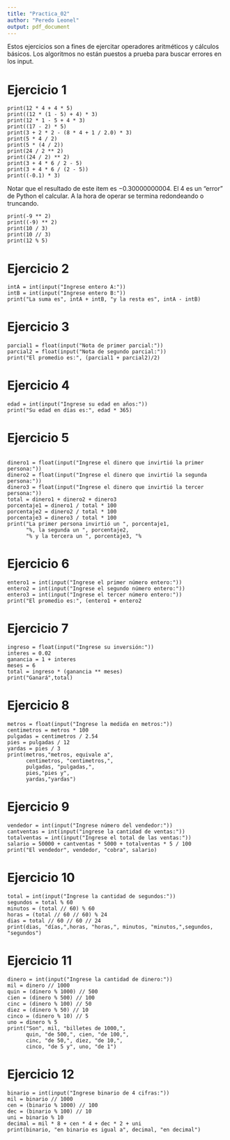 ```yaml
---
title: "Practica_02"
author: "Peredo Leonel"
output: pdf_document
---
```

Estos ejercicios son a fines de ejercitar operadores aritméticos y cálculos básicos. Los algoritmos no están puestos a prueba para buscar errores en los input.

# Ejercicio 1

```
print(12 * 4 + 4 * 5)
print((12 * (1 - 5) + 4) * 3)
print(12 * 1 - 5 + 4 * 3)
print((17 - 2) * 5)
print(3 + 2 * 2 - (8 * 4 + 1 / 2.0) * 3)
print(5 * 4 / 2)
print(5 * (4 / 2))
print(24 / 2 ** 2)
print((24 / 2) ** 2)
print(3 + 4 * 6 / 2 - 5)
print(3 + 4 * 6 / (2 - 5))
print((-0.1) * 3)
```
Notar que el resultado de este item es $-0.30000000004$. El 4 es un "error" de Python el calcular. A la hora de operar se termina redondeando o truncando.
```
print(-9 ** 2)
print((-9) ** 2)
print(10 / 3)
print(10 // 3)
print(12 % 5)
```

# Ejercicio 2

```
intA = int(input("Ingrese entero A:"))
intB = int(input("Ingrese entero B:"))
print("La suma es", intA + intB, "y la resta es", intA - intB)
```

# Ejercicio 3

```
parcial1 = float(input("Nota de primer parcial:"))
parcial2 = float(input("Nota de segundo parcial:"))
print("El promedio es:", (parcial1 + parcial2)/2)
```

# Ejercicio 4

```
edad = int(input("Ingrese su edad en años:"))
print("Su edad en días es:", edad * 365)
```

# Ejercicio 5

```

dinero1 = float(input("Ingrese el dinero que invirtió la primer persona:"))
dinero2 = float(input("Ingrese el dinero que invirtió la segunda persona:"))
dinero3 = float(input("Ingrese el dinero que invirtió la tercer persona:"))
total = dinero1 + dinero2 + dinero3
porcentaje1 = dinero1 / total * 100
porcentaje2 = dinero2 / total * 100
porcentaje3 = dinero3 / total * 100
print("La primer persona invirtió un ", porcentaje1,
      "%, la segunda un ", porcentaje2,
      "% y la tercera un ", porcentaje3, "%
```

# Ejercicio 6

```
entero1 = int(input("Ingrese el primer número entero:"))
entero2 = int(input("Ingrese el segundo número entero:"))
entero3 = int(input("Ingrese el tercer número entero:"))
print("El promedio es:", (entero1 + entero2
```
# Ejercicio 7

```
ingreso = float(input("Ingrese su inversión:"))
interes = 0.02
ganancia = 1 + interes
meses = 6
total = ingreso * (ganancia ** meses)
print("Ganará",total)
```

# Ejercicio 8

```
metros = float(input("Ingrese la medida en metros:"))
centimetros = metros * 100
pulgadas = centimetros / 2.54
pies = pulgadas / 12
yardas = pies / 3
print(metros,"metros, equivale a",
      centimetros, "centimetros,",
      pulgadas, "pulgadas,",
      pies,"pies y",
      yardas,"yardas")
```

# Ejercicio 9

```
vendedor = int(input("Ingrese número del vendedor:"))
cantventas = int(input("ingrese la cantidad de ventas:"))
totalventas = int(input("Ingrese el total de las ventas:"))
salario = 50000 + cantventas * 5000 + totalventas * 5 / 100
print("El vendedor", vendedor, "cobra", salario)
```
# Ejercicio 10

```
total = int(input("Ingrese la cantidad de segundos:"))
segundos = total % 60
minutos = (total // 60) % 60
horas = (total // 60 // 60) % 24
dias = total // 60 // 60 // 24
print(dias, "días,",horas, "horas,", minutos, "minutos,",segundos, "segundos")
```

# Ejercicio 11

```
dinero = int(input("Ingrese la cantidad de dinero:"))
mil = dinero // 1000
quin = (dinero % 1000) // 500
cien = (dinero % 500) // 100
cinc = (dinero % 100) // 50
diez = (dinero % 50) // 10
cinco = (dinero % 10) // 5
uno = dinero % 5
print("Son", mil, "billetes de 1000,",
      quin, "de 500,", cien, "de 100,",
      cinc, "de 50,", diez, "de 10,",
      cinco, "de 5 y", uno, "de 1")
```
# Ejercicio 12

```
binario = int(input("Ingrese binario de 4 cifras:"))
mil = binario // 1000
cen = (binario % 1000) // 100
dec = (binario % 100) // 10
uni = binario % 10
decimal = mil * 8 + cen * 4 + dec * 2 + uni
print(binario, "en binario es igual a", decimal, "en decimal")
```
